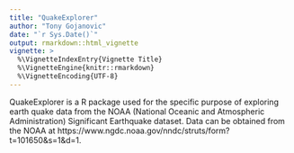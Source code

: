 ```yaml
---
title: "QuakeExplorer"
author: "Tony Gojanovic"
date: "`r Sys.Date()`"
output: rmarkdown::html_vignette
vignette: >
  %\VignetteIndexEntry{Vignette Title}
  %\VignetteEngine{knitr::rmarkdown}
  %\VignetteEncoding{UTF-8}
---
```


QuakeExplorer is a R package used for the specific purpose of exploring earth quake data from the  NOAA (National Oceanic and Atmospheric Administration) Significant Earthquake dataset.  Data can be obtained from the NOAA at https://www.ngdc.noaa.gov/nndc/struts/form?t=101650&s=1&d=1.